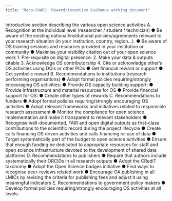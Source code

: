 ```yaml
---
title: "Reco-SHARC: Reward/incentive Guidance working document"
---
```


Introductive section describing the various open science activities
A. Recognition at the individual level (researcher / student / technician)
● Be aware of the existing national/institutional policies/agreements relevant to your research situation (in your institution, country, region…).
● Be aware of OS training sessions and resources provided in your institution or community
● Maximise your visibility citation out of your open science work
1. Pre-requisite on digital presence:
2. Make your data & outputs citable
3. Acknowledge OS contributorship
4. Cite or acknowledge other’s OS activities using DOis or other PIDs
● Get financial reward or support
● Get symbolic reward
B. Recommendations to institutions (research performing organisations)
● Adopt formal policies requiring/strongly encouraging OS activities:
● Provide OS capacity building support:
● Provide infrastructure and material resources for OS
● Provide financial support for OS:
● Create other types of rewards
C. Recommendations to funders
● Adopt formal policies requiring/strongly encouraging OS activities
● Adopt relevant frameworks and initiatives related to responsible research assessment
● Monitor the compliance for open science implementation and make it transparent to relevant stakeholders
● Recognise well-documented, FAIR and open digital outputs as first-class contributions to the scientific record during the project lifecycle
● Create calls financing OS driven activities and calls financing re-use of data
● Target systematically part of the budget to open science activities
● Ensure that enough funding be dedicated to appropriate resources for staff and open science infrastructure devoted to the development of shared data platforms
D. Recommendations to publishers
● Require that authors include systematically their ORCIDs in all research outputs
● Adopt the CRediT taxonomy
● Adopt the Open Science badges initiative
● Find ways to recognise peer-reviews related work
● Encourage OA publishing in all LMICs by revising the criteria for publishing fees and adjust it using meaningful indicators
E. Recommendations to government policy makers
● Develop formal policies requiring/strongly encouraging OS activities at all levels:


